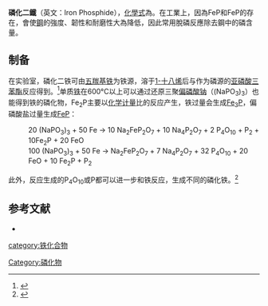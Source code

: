 {{Chembox
| Name = 磷化二铁
| NameEn = Iron phosphide
| ImageFile = 
| ImageSize = 
| IUPACName = 
| IUPACNameZh =
| OtherNames = 
| Abbreviations = 
| Section1 = {{Chembox Identifiers
| CASNo = 1310-43-6
| CASNo_Ref = {{cascite|correct|CAS}}
|    PubChem  =  
|    SMILES  =  
}}
| Section2 = {{Chembox Properties
|   Formula = Fe<sub>2</sub>P
|   MolarMass = 142.69
|   Appearance = 蓝灰色晶体
|   Density = 6.77 g/cm<sup>3</sup>
|   MeltingPt = 1370°C
|   BoilingPt = 
|   Solubility = 
  }}
| Section3 = {{Chembox Hazards
|   MainHazards = 
|   FlashPt = 
|   Autoignition = 
  }}
| Section8 = {{Chembox Related
| OtherCpds = [[碳化三铁|碳化三铁]]}}
}}
'''磷化二鐵'''（英文：Iron Phosphide），[[化學式|化學式]]為{{化學式|铁|2|磷}}。在工業上，因為Fe{{sub|2}}P和Fe{{sub|3}}P的存在，會使[[鋼|鋼]]的強度、韌性和耐磨性大為降低，因此常用脫磷反應除去鋼中的磷含量。

==制备==
在实验室，磷化二铁可由[[五羰基铁|五羰基铁]]为铁源，溶于[[1-十八烯|1-十八烯]]后与作为磷源的[[亚磷酸三苯酯|亚磷酸三苯酯]]反应得到。<ref>{{cite journal|url=https://pubs.acs.org/doi/10.1021/acs.chemmater.8b00290|issue=5|doi=10.1021/acs.chemmater.8b00290|pages=1799–1807|title=Triphenyl Phosphite as the Phosphorus Source for the Scalable and Cost-Effective Production of Transition Metal Phosphides|volume=30|journal=Chemistry of Materials|date=2018-02-07|issn=0897-4756|author=Junfeng Liu, Michaela Meyns, Ting Zhang, Jordi Arbiol, Andreu Cabot, Alexey Shavel|accessdate=2018-12-04|archive-date=2021-07-25|archive-url=https://web.archive.org/web/20210725035352/https://pubs.acs.org/doi/10.1021/acs.chemmater.8b00290|dead-url=no}}</ref>单质[[铁|铁]]在600°C以上可以通过还原三聚[[偏磷酸钠|偏磷酸钠]]（(NaPO<sub>3</sub>)<sub>3</sub>）也能得到铁的磷化物，Fe<sub>2</sub>P主要以[[化学计量|化学计量]]比的反应产生，铁过量会生成[[磷化三铁|Fe<sub>3</sub>P]]，偏磷酸盐过量生成[[一磷化铁|FeP]]：
: 20 (NaPO<sub>3</sub>)<sub>3</sub> + 50 Fe → 10 Na<sub>2</sub>FeP<sub>2</sub>O<sub>7</sub> + 10 Na<sub>4</sub>P<sub>2</sub>O<sub>7</sub> + 2 P<sub>4</sub>O<sub>10</sub> + P<sub>2</sub> + 10Fe<sub>2</sub>P + 20 FeO
: 100 (NaPO<sub>3</sub>)<sub>3</sub> + 50 Fe → Na<sub>2</sub>FeP<sub>2</sub>O<sub>7</sub> + 7 Na<sub>4</sub>P<sub>2</sub>O<sub>7</sub> + 32 P<sub>4</sub>O<sub>10</sub> + 20 FeO + 10 Fe<sub>2</sub>P + P<sub>2</sub>
此外，反应生成的P<sub>4</sub>O<sub>10</sub>或P都可以进一步和铁反应，生成不同的磷化铁。<ref>{{cite journal|url=https://link.springer.com/article/10.1134%2FS1070427214060032|issue=6|doi=10.1134/s1070427214060032|pages=684–688|title=Production of iron phosphide by reduction of polyphosphates with metallic iron|volume=87|journal=Russian Journal of Applied Chemistry|date=2014-06|issn=1070-4272|language=en|accessdate=2018-12-04|author=A. P. Aueshov, K. T. Arynov, Ch. Z. Eskibaeva, O. T. Zhilkibaev, M. S. Sataev, R. D. Beisbekova|archive-date=2018-06-04|archive-url=https://web.archive.org/web/20180604190735/https://link.springer.com/article/10.1134%2FS1070427214060032|dead-url=no}}</ref>

==参考文献==
<div class="references-small">
{{reflist}}
*{{Cite web|url=http://www.espimetals.com/msds's/ironphosphidefe2p.pdf|title=Safety Data Sheets|access-date=2008-01-21|archive-url=https://web.archive.org/web/20061111080535/http://www.espimetals.com/msds%27s/ironphosphidefe2p.pdf|archive-date=2006-11-11|dead-url=yes}}
</div>

{{無機化合物小作品}}
{{铁化合物}}
{{磷化物}}

[[category:铁化合物|category:铁化合物]]
[[Category:磷化物|Category:磷化物]]